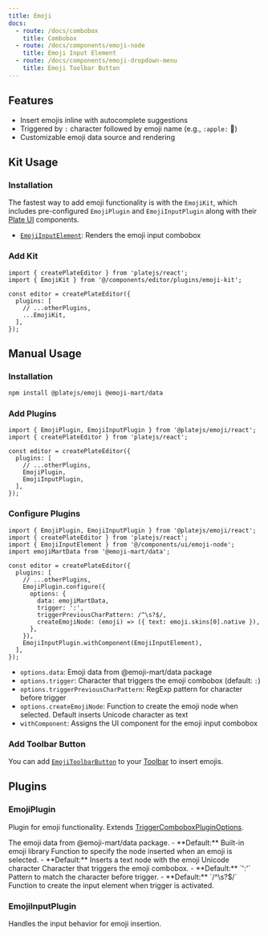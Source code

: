 ```yaml
---
title: Emoji
docs:
  - route: /docs/combobox
    title: Combobox
  - route: /docs/components/emoji-node
    title: Emoji Input Element
  - route: /docs/components/emoji-dropdown-menu
    title: Emoji Toolbar Button
---
```


<ComponentPreview name="emoji-demo" />

<PackageInfo>

## Features

- Insert emojis inline with autocomplete suggestions
- Triggered by `:` character followed by emoji name (e.g., `:apple:` 🍎)
- Customizable emoji data source and rendering

</PackageInfo>

## Kit Usage

<Steps>

### Installation

The fastest way to add emoji functionality is with the `EmojiKit`, which includes pre-configured `EmojiPlugin` and `EmojiInputPlugin` along with their [Plate UI](/docs/installation/plate-ui) components.

<ComponentSource name="emoji-kit" />

- [`EmojiInputElement`](/docs/components/emoji-node): Renders the emoji input combobox

### Add Kit

```tsx
import { createPlateEditor } from 'platejs/react';
import { EmojiKit } from '@/components/editor/plugins/emoji-kit';

const editor = createPlateEditor({
  plugins: [
    // ...otherPlugins,
    ...EmojiKit,
  ],
});
```

</Steps>

## Manual Usage

<Steps>

### Installation

```bash
npm install @platejs/emoji @emoji-mart/data
```

### Add Plugins

```tsx
import { EmojiPlugin, EmojiInputPlugin } from '@platejs/emoji/react';
import { createPlateEditor } from 'platejs/react';

const editor = createPlateEditor({
  plugins: [
    // ...otherPlugins,
    EmojiPlugin,
    EmojiInputPlugin,
  ],
});
```

### Configure Plugins

```tsx
import { EmojiPlugin, EmojiInputPlugin } from '@platejs/emoji/react';
import { createPlateEditor } from 'platejs/react';
import { EmojiInputElement } from '@/components/ui/emoji-node';
import emojiMartData from '@emoji-mart/data';

const editor = createPlateEditor({
  plugins: [
    // ...otherPlugins,
    EmojiPlugin.configure({
      options: {
        data: emojiMartData,
        trigger: ':',
        triggerPreviousCharPattern: /^\s?$/,
        createEmojiNode: (emoji) => ({ text: emoji.skins[0].native }),
      },
    }),
    EmojiInputPlugin.withComponent(EmojiInputElement),
  ],
});
```

- `options.data`: Emoji data from @emoji-mart/data package
- `options.trigger`: Character that triggers the emoji combobox (default: `:`)
- `options.triggerPreviousCharPattern`: RegExp pattern for character before trigger
- `options.createEmojiNode`: Function to create the emoji node when selected. Default inserts Unicode character as text
- `withComponent`: Assigns the UI component for the emoji input combobox

### Add Toolbar Button

You can add [`EmojiToolbarButton`](/docs/components/emoji-toolbar-button) to your [Toolbar](/docs/toolbar) to insert emojis.

</Steps>

## Plugins

### EmojiPlugin

Plugin for emoji functionality. Extends [TriggerComboboxPluginOptions](/docs/combobox#triggercomboboxpluginoptions).

<API name="EmojiPlugin">
<APIOptions>
  <APIItem name="data" type="EmojiMartData" optional>
    The emoji data from @emoji-mart/data package.
    - **Default:** Built-in emoji library
  </APIItem>
  <APIItem name="createEmojiNode" type="(emoji: Emoji) => Descendant" optional>
    Function to specify the node inserted when an emoji is selected.
    - **Default:** Inserts a text node with the emoji Unicode character
  </APIItem>
  <APIItem name="trigger" type="string" optional>
    Character that triggers the emoji combobox.
    - **Default:** `':'`
  </APIItem>
  <APIItem name="triggerPreviousCharPattern" type="RegExp" optional>
    Pattern to match the character before trigger.
    - **Default:** `/^\s?$/`
  </APIItem>
  <APIItem name="createComboboxInput" type="() => TElement" optional>
    Function to create the input element when trigger is activated.
  </APIItem>
</APIOptions>
</API>

### EmojiInputPlugin

Handles the input behavior for emoji insertion.